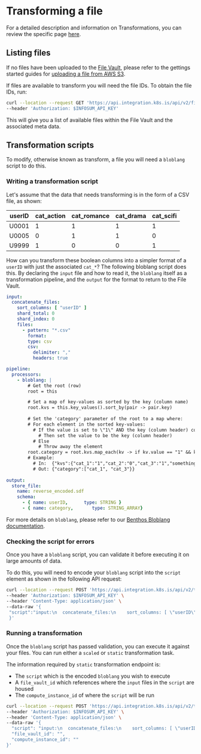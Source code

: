 
# Transforming a file

For a detailed description and information on Transformations, you can review the specific page [here](../transform).

<Authentication/>

## Listing files

If no files have been uploaded to the [File Vault](../filevaults), please refer to the gettings started guides for [uploading a file from AWS S3](./uploading-a-file-from-aws-s3-to-a-filevault).

If files are available to transform you will need the file IDs. To obtain the file IDs, run:

```bash
curl --location --request GET 'https://api.integration.k8s.is/api/v2/files/' \
--header 'Authorization: $INFOSUM_API_KEY'
```

This will give you a list of available files within the File Vault and the associated meta data.

## Transformation scripts

To modify, otherwise known as transform, a file you will need a `bloblang` script to do this.

### Writing a transformation script

Let's assume that the data that needs transforming is in the form of a CSV file, as shown:

|userID|cat_action|cat_romance|cat_drama|cat_scifi|
|-|-|-|-|-|
|U0001|1|1|1|1|
|U0005|0|1|1|0|
|U9999|1|0|0|1|

How can you transform these boolean columns into a simpler format of a `userID` with just the associated `cat_*`?
The following bloblang script does this. By declaring the `input` file and how to read it, the `bloblang` itself as a transformation pipeline, and the `output` for the format to return to the File Vault.

```yaml
input:
  concatenate_files:
    sort_columns: [ "userID" ]
    shard_total: 0
    shard_index: 0
    files:
      - pattern: "*.csv"
        format:
        type: csv
        csv:
          delimiter: ","
          headers: true

pipeline:
  processors:
    - bloblang: |
        # Get the root (row)
        root = this

        # Set a map of key-values as sorted by the key (column name)
        root.kvs = this.key_values().sort_by(pair -> pair.key)
        
        # Set the 'category' parameter of the root to a map where:
        # For each element in the sorted key-values:
          # If the value is set to \"1\" AND the key (column header) contains \"cat\"
            # Then set the value to be the key (column header)
          # Else
            # Throw away the element
        root.category = root.kvs.map_each(kv -> if kv.value == "1" && kv.key.contains("cat") {kv.key} else {deleted()})
        # Example:
          # In:  {"kvs":{"cat_1":"1","cat_2":"0","cat_3":"1","something_else":"1"}}
          # Out: {"category":["cat_1", "cat_3"}}
          
output:
  store_file:
    name: reverse_encoded.sdf
    schema:
      - { name: userID,      type: STRING }
      - { name: category,       type: STRING_ARRAY}
```

For more details on `bloblang`, please refer to our [Benthos Bloblang documentation](https://www.benthos.dev/docs/guides/bloblang/about).

### Checking the script for errors

Once you have a `bloblang` script, you can validate it before executing it on large amounts of data.

To do this, you will need to encode your `bloblang` script into the `script` element as shown in the following API request:

```bash
curl --location --request POST 'https://api.integration.k8s.is/api/v2/transform/scripts/validate' \
--header 'Authorization: $INFOSUM_API_KEY' \
--header 'Content-Type: application/json' \
--data-raw '{
 "script":"input:\n  concatenate_files:\n    sort_columns: [ \"userID\" ]\n    shard_total: 0\n    shard_index: 0\n    files:\n      - pattern: \"*.csv\"\n        format:\n          type: csv\n          csv:\n            delimiter: \",\"\n            headers: true\n\npipeline:\n  processors:\n    - bloblang: |\n        # Get the root (row)\n        root = this\n\n        # Set a map of key-values as sorted by the key (column name)\n        root.kvs = this.key_values().sort_by(pair -> pair.key)\n\n        # Set the '\''category'\'' parameter of the root to a map where:\n        # For each element in the sorted key-values:\n          # If the value is set to \"1\" AND the key (column header) contains \"cat\"\n            # Then set the value to be the key (column header)\n          # Else\n            # Throw away the element\n        root.category = root.kvs.map_each(kv -> if kv.value == \"1\" && kv.key.contains(\"cat\") {kv.key} else {deleted()}) \n        # Example:\n          # In:  {\"kvs\":{\"cat_1\":\"1\",\"cat_2\":\"0\",\"cat_3\":\"1\",\"something_else\":\"1\"}}\n          # Out: {\"category\":[\"cat_1\", \"cat_3\"}}\n\noutput: \n  store_file:\n    name: reverse_encoded.sdf\n    schema:\n      - { name: userID,      type: STRING }\n      - { name: category,       type: STRING_ARRAY}\n"
 }'
```

### Running a transformation

Once the `bloblang` script has passed validation, you can execute it against your files. You can run either a `scaled` or `static` transformation task.

The information required by `static` transformation endpoint is:

- The `script` which is the encoded `bloblang` you wish to execute
- A `file_vault_id` which references where the `input` files in the `script` are housed
- The `compute_instance_id` of where the `script` will be run

```bash
curl --location --request POST 'https://api.integration.k8s.is/api/v2/transform/static-tasks' \
--header 'Authorization: $INFOSUM_API_KEY' \
--header 'Content-Type: application/json' \
--data-raw '{
  "script": "input:\n  concatenate_files:\n    sort_columns: [ \"userID\" ]\n    shard_total: 0\n    shard_index: 0\n    files:\n      - pattern: \"*.csv\"\n        format:\n          type: csv\n          csv:\n            delimiter: \",\"\n            headers: true\n\npipeline:\n  processors:\n    - bloblang: |\n        root = this\n        root.kvs = this.key_values().sort_by(pair -> pair.key)\n        root.category = root.kvs.map_each(kv -> if kv.value == \"1\" && kv.key.contains(\"cat\") {kv.key} else {deleted()}) \n    \noutput: \n  store_file:\n    name: demo_output.sdf\n    schema:\n      - { name: userID,      type: STRING }\n      - { name: category,       type: STRING_ARRAY}\n",
  "file_vault_id": "",
  "compute_instance_id": ""
}'
```